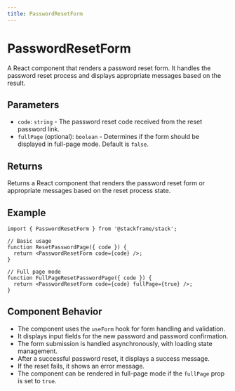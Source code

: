```yaml
---
title: PasswordResetForm
---
```


# PasswordResetForm

A React component that renders a password reset form. It handles the password reset process and displays appropriate messages based on the result.

## Parameters

- `code`: `string` - The password reset code received from the reset password link.
- `fullPage` (optional): `boolean` - Determines if the form should be displayed in full-page mode. Default is `false`.

## Returns

Returns a React component that renders the password reset form or appropriate messages based on the reset process state.

## Example

```tsx
import { PasswordResetForm } from '@stackframe/stack';

// Basic usage
function ResetPasswordPage({ code }) {
  return <PasswordResetForm code={code} />;
}

// Full page mode
function FullPageResetPasswordPage({ code }) {
  return <PasswordResetForm code={code} fullPage={true} />;
}
```

## Component Behavior

- The component uses the `useForm` hook for form handling and validation.
- It displays input fields for the new password and password confirmation.
- The form submission is handled asynchronously, with loading state management.
- After a successful password reset, it displays a success message.
- If the reset fails, it shows an error message.
- The component can be rendered in full-page mode if the `fullPage` prop is set to `true`.